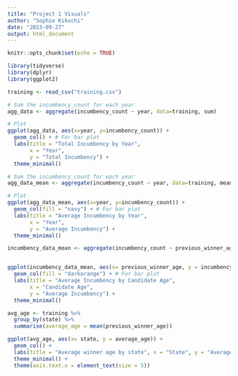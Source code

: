 ```yaml
---
title: "Project 1 Visuals"
author: "Sophie Kikuchi"
date: "2023-09-27"
output: html_document
---
```


```r
knitr::opts_chunk$set(echo = TRUE)
```

```r
library(tidyverse)
library(dplyr)
library(ggplot2)
```
```r
training <- read_csv("training.csv")
```
```r
# Sum the incumbency_count for each year
agg_data <- aggregate(incumbency_count ~ year, data=training, sum)

# Plot
ggplot(agg_data, aes(x=year, y=incumbency_count)) +
  geom_col() + # For bar plot
  labs(title = "Total Incumbency by Year",
       x = "Year",
       y = "Total Incumbency") +
  theme_minimal()
```

```r
# Sum the incumbency_count for each year
agg_data_mean <- aggregate(incumbency_count ~ year, data=training, mean)

# Plot
ggplot(agg_data_mean, aes(x=year, y=incumbency_count)) +
  geom_col(fill = "navy") + # For bar plot
  labs(title = "Average Incumbency by Year",
       x = "Year",
       y = "Average Incumbency") +
  theme_minimal()
```
```r
incumbency_data_mean <- aggregate(incumbency_count ~ previous_winner_age, data=training, mean)


ggplot(incumbency_data_mean, aes(x= previous_winner_age, y = incumbency_count)) +
  geom_col(fill = "darkorange") + # For bar plot
  labs(title = "Average Incumbency by Candidate Age",
       x = "Candidate Age",
       y = "Average Incumbency") +
  theme_minimal()
```
```r
avg_age <- training %>%
  group_by(state) %>%
  summarise(average_age = mean(previous_winner_age))

ggplot(avg_age, aes(x= state, y = average_age)) +
  geom_col() +
  labs(title = "Average winner age by state", x = "State", y = "Average Age") +
  theme_minimal() +
  theme(axis.text.x = element_text(size = 5))
```


